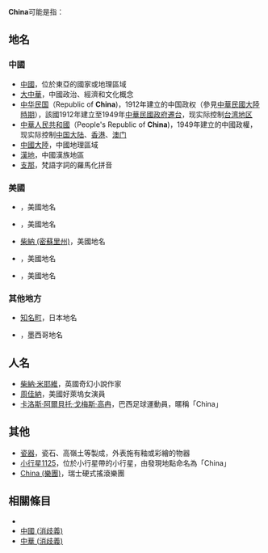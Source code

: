'''China'''可能是指：

== 地名 ==
=== 中國 ===
* [[中國|中國]]，位於東亞的國家或地理區域
* [[大中華|大中華]]，中國政治、經濟和文化概念
* [[中华民国|中华民国]]（Republic of '''China''')，1912年建立的中国政权（參見[[中華民國大陸時期|中華民國大陸時期]]），該國1912年建立至1949年[[中華民國政府遷台|中華民國政府遷台]]，现实际控制[[台湾地区|台湾地区]]
* [[中華人民共和國|中華人民共和國]]（People's Republic of '''China''')，1949年建立的中國政權，现实际控制[[中国大陆|中国大陆]]、[[香港|香港]]、[[澳门|澳门]]
* [[中國大陸|中國大陸]]，中國地理區域
* [[漢地|漢地]]，中國漢族地區
* [[支那|支那]]，梵語字詞的羅馬化拼音

=== 美國 ===
* {{tsl|en|China, Indiana|柴納 (印第安納州)}}，美國地名
* {{tsl|en|China, Maine|柴納 (緬因州)}}，美國地名
* [[柴納_(密蘇里州)|柴納 (密蘇里州)]]，美國地名
* {{tsl|en|China, New York|柴納 (紐約州)}}，美國地名
* {{tsl|en|China, Texas|柴納 (德克薩斯州)}}，美國地名

=== 其他地方 ===
* [[知名町|知名町]]，日本地名
* {{tsl|en|China, Nuevo León|奇納 (新萊昂州)}}，墨西哥地名

== 人名 ==
* [[柴納·米耶維|柴納·米耶維]]，英國奇幻小說作家
* [[周佳納|周佳納]]，美國好萊塢女演員
* [[卡洛斯·阿爾貝托·戈梅斯·高冉|卡洛斯·阿爾貝托·戈梅斯·高冉]]，巴西足球運動員，暱稱「China」

== 其他 ==
* [[瓷器|瓷器]]，瓷石、高嶺土等製成，外表施有釉或彩繪的物器
* [[小行星1125|小行星1125]]，位於小行星帶的小行星，由發現地點命名為「China」
* [[China_(樂團)|China (樂團)]]，瑞士硬式搖滾樂團

== 相關條目 ==
*{{lookfrom}}
*[[中國_(消歧義)|中國 (消歧義)]]
*[[中華_(消歧義)|中華 (消歧義)]]

{{disambig|Cat=非中文名稱消歧義}}